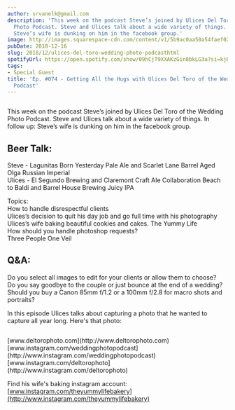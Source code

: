 ```yaml
---
author: srvanelk@gmail.com
description: 'This week on the podcast Steve’s joined by Ulices Del Toro of the Wedding
  Photo Podcast. Steve and Ulices talk about a wide variety of things. In follow up:
  Steve’s wife is dunking on him in the facebook group.'
image: http://images.squarespace-cdn.com/content/v1/5b9ac0aa50a54faef024c950/1547782348380-FFK6QWCT3MD6DTFWD7F9/image-asset.jpeg/img.jpg.com/widgets/media.html?src=https%3A%2F%2Fanchor.fm%2Fweddingphotohangover%2Fembed%2Fepisodes%2FEp--074---Getting-All-the-Hugs-with-Ulices-Del-Toro-of-the-Wedding-Photo-Podcast-e2p9tf&amp;url=https%3A%2F%2Fanchor.fm%2Fweddingphotohangover%2Fepisodes%2FEp--074---Getting-All-the-Hugs-with-Ulices-Del-Toro-of-the-Wedding-Photo-Podcast-e2p9tf&amp;image=https%3A%2F%2Fd3t3ozftmdmh3i.cloudfront.net%2Fproduction%2Fpodcast_uploaded_episode400%2F805714%2F805714-1544943992292-e25fa7f4e4e7.jpg&amp;key=61d05c9d54e8455ea7a9677c366be814&amp;type=text%2Fhtml&amp;schema=anchor&amp;wmode=opaque
pubDate: 2018-12-16
slug: 2018/12/ulices-del-toro-wedding-photo-podcasthtml
spotifyUrl: https://open.spotify.com/show/09hCjT9XXAKzGin8bkLG3a?si=kjRZvQ1JTb6Ov3HVzSSlWA
tags:
- Special Guest
title: 'Ep. #074 - Getting All the Hugs with Ulices Del Toro of the Wedding Photo
  Podcast'
---
```


<figure>
  <img
    src="http://images.squarespace-cdn.com/content/v1/5b9ac0aa50a54faef024c950/1547782348380-FFK6QWCT3MD6DTFWD7F9/image-asset.jpeg/img.jpg.com/widgets/media.html?src=https%3A%2F%2Fanchor.fm%2Fweddingphotohangover%2Fembed%2Fepisodes%2FEp--074---Getting-All-the-Hugs-with-Ulices-Del-Toro-of-the-Wedding-Photo-Podcast-e2p9tf&amp;url=https%3A%2F%2Fanchor.fm%2Fweddingphotohangover%2Fepisodes%2FEp--074---Getting-All-the-Hugs-with-Ulices-Del-Toro-of-the-Wedding-Photo-Podcast-e2p9tf&amp;image=https%3A%2F%2Fd3t3ozftmdmh3i.cloudfront.net%2Fproduction%2Fpodcast_uploaded_episode400%2F805714%2F805714-1544943992292-e25fa7f4e4e7.jpg&amp;key=61d05c9d54e8455ea7a9677c366be814&amp;type=text%2Fhtml&amp;schema=anchor&amp;wmode=opaque"
    alt=""
  />
</figure>

This week on the podcast Steve’s joined by Ulices Del Toro of the Wedding Photo Podcast. Steve and Ulices talk about a wide variety of things. In follow up: Steve’s wife is dunking on him in the facebook group.

## Beer Talk:

Steve - Lagunitas Born Yesterday Pale Ale and Scarlet Lane Barrel Aged Olga Russian Imperial  
Ulices - El Segundo Brewing and Claremont Craft Ale Collaboration Beach to Baldi and Barrel House Brewing Juicy IPA

Topics:  
How to handle disrespectful clients  
Ulices’s decision to quit his day job and go full time with his photography  
Ulices’s wife baking beautiful cookies and cakes. The Yummy Life  
How should you handle photoshop requests?  
Three People One Veil

## Q&A:

Do you select all images to edit for your clients or allow them to choose?  
Do you say goodbye to the couple or just bounce at the end of a wedding?  
Should you buy a Canon 85mm f/1.2 or a 100mm f/2.8 for macro shots and portraits?

In this episode Ulices talks about capturing a photo that he wanted to capture all year long. Here's that photo:

<figure>
  <img
    src="http://images.squarespace-cdn.com/content/v1/5b9ac0aa50a54faef024c950/1547782347758-H23FZ8BCDPL07KXTYAAL/image-asset.jpeg/img.jpg.com/"
    alt=""
  />
</figure>
[www.deltorophoto.com](http://www.deltorophoto.com) [www.instagram.com/weddingphotopodcast](http://www.instagram.com/weddingphotopodcast)
[www.instagram.com/deltorophoto](http://www.instagram.com/deltorophoto)

Find his wife's baking instagram account:  
[www.instagram.com/theyummylifebakery](http://www.instagram.com/theyummylifebakery)